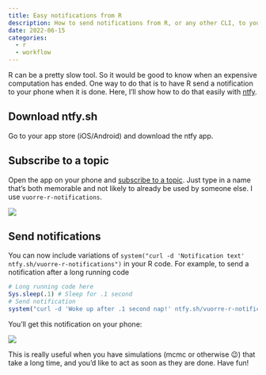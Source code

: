 ```yaml
---
title: Easy notifications from R
description: How to send notifications from R, or any other CLI, to your phone
date: 2022-06-15
categories:
  - r
  - workflow
---
```


R can be a pretty slow tool. So it would be good to know when an expensive computation has ended. One way to do that is to have R send a notification to your phone when it is done. Here, I'll show how to do that easily with [ntfy](https://ntfy.sh).

## Download ntfy.sh

Go to your app store (iOS/Android) and download the ntfy app.

## Subscribe to a topic

Open the app on your phone and [subscribe to a topic](https://ntfy.sh/docs/subscribe/phone/). Just type in a name that's both memorable and not likely to already be used by someone else. I use `vuorre-r-notifications`.

![](images/subscribe.jpeg){fig-alt="Subscribing to vuorre-r-notifications on ntfy.sh"}

## Send notifications

You can now include variations of `system("curl -d 'Notification text' ntfy.sh/vuorre-r-notifications")` in your R code. For example, to send a notification after a long running code

```r
# Long running code here
Sys.sleep(.1) # Sleep for .1 second
# Send notification
system("curl -d 'Woke up after .1 second nap!' ntfy.sh/vuorre-r-notifications")
```

You'll get this notification on your phone:

![](images/notification.jpeg){fig-alt="Notification received on phone"}

This is really useful when you have simulations (mcmc or otherwise 😉) that take a long time, and you'd like to act as soon as they are done. Have fun!
